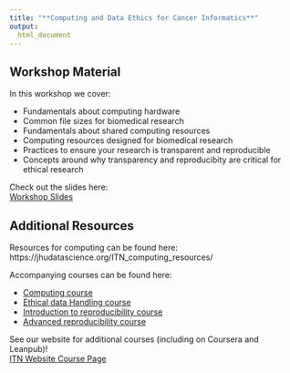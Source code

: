 ```yaml
---
title: "**Computing and Data Ethics for Cancer Informatics**"
output:
  html_document
---
```



## Workshop Material

In this workshop we cover:

- Fundamentals about computing hardware
- Common file sizes for biomedical research
- Fundamentals about shared computing resources
- Computing resources designed for biomedical research
- Practices to ensure your research is transparent and reproducible
- Concepts around why transparency and reproducibity are critical for ethical research

 Check out the slides here: <div class = "link_button"><a href="https://docs.google.com/presentation/d/1xjJdvDOOMGQLSd6jm9sfzfjDQEWG9xEICXbJOTq8-PQ/edit?usp=sharing" target="_blank"> Workshop Slides</a></div>

## Additional Resources

Resources for computing can be found here: https://jhudatascience.org/ITN_computing_resources/ 

Accompanying courses can be found here:

- [Computing course](https://jhudatascience.org/Computing_for_Cancer_Informatics/)
- [Ethical data Handling course](https://hutchdatascience.org/Ethical_Data_Handling_for_Cancer_Research/)
- [Introduction to reproducibility course](https://jhudatascience.org/Reproducibility_in_Cancer_Informatics/introduction.html)
- [Advanced reproducibility course](https://jhudatascience.org/Adv_Reproducibility_in_Cancer_Informatics/introduction.html)

See our website for additional courses (including on Coursera and Leanpub)!  <div class = "link_button"><a href= "https://www.itcrtraining.org/resources/courses" target="_blank"> ITN Website Course Page</a></div>

